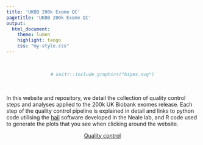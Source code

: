 ```yaml
---
title: 'UKBB 200k Exome QC'
pagetitle: 'UKBB 200k Exome QC'
output: 
  html_document:
    theme: lumen
    highlight: tango
    css: "my-style.css"
---
```


<br>

<center>
```r
# knitr::include_graphics("bipex.svg")
```
</center>

<br>

<div class="well">

In this website and repository, we detail the collection of quality control steps and analyses applied to the 200k UK Biobank exomes release. Each step of the quality control pipeline is explained in detail and links to python code utilising the [hail](https://hail.is/) software developed in the Neale lab, and R code used to generate the plots that you see when clicking around the website.
<br>


<div style="text-align: center;">
<a href="https://astheeggeggs.github.io/SAIGE_gene_munging/qc.html" class="btn btn-primary btn-lg">Quality control</a>
</div>

</div>